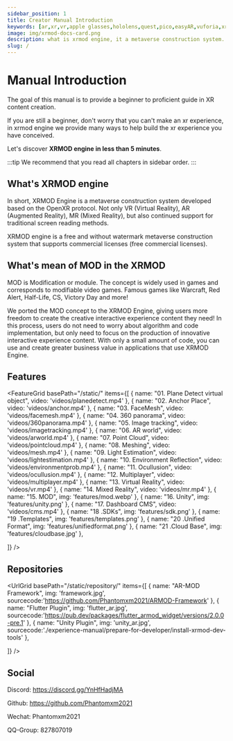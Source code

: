```yaml
---
sidebar_position: 1
title: Creator Manual Introduction 
keywords: [ar,xr,vr,apple glasses,hololens,quest,pico,easyAR,vuforia,xrmod,mod,doc,metaverse,facebook,meta,unity]
image: img/xrmod-docs-card.png
description: what is xrmod engine, it a metaverse construction system. it's free.
slug: /
---
```

# Manual Introduction 

The goal of this manual is to provide a beginner to proficient guide in XR content creation.

If you are still a beginner, don't worry that you can't make an xr experience, in xrmod engine we provide many ways to help build the xr experience you have conceived.

Let's discover **XRMOD engine in less than 5 minutes**.

:::tip
We recommend that you read all chapters in sidebar order.
:::

## What's XRMOD engine

In short, XRMOD Engine is a metaverse construction system developed based on the OpenXR protocol. Not only VR (Virtual Reality), AR (Augmented Reality), MR (Mixed Reality), but also continued support for traditional screen reading methods.

XRMOD engine is a free and without watermark metaverse construction system that supports commercial licenses (free commercial licenses).

## What's mean of MOD in the XRMOD

MOD is Modification or module. The concept is widely used in games and corresponds to modifiable video games. Famous games like Warcraft, Red Alert, Half-Life, CS, Victory Day and more!

We ported the MOD concept to the XRMOD Engine, giving users more freedom to create the creative interactive experience content they need! In this process, users do not need to worry about algorithm and code implementation, but only need to focus on the production of innovative interactive experience content. With only a small amount of code, you can use and create greater business value in applications that use XRMOD Engine.


## Features


<FeatureGrid
  basePath="/static/"
  items={[
    { name: "01. Plane Detect virtual object", video: 'videos/planedetect.mp4' },
    { name: "02. Anchor Place", video: 'videos/anchor.mp4'  },
    { name: "03. FaceMesh", video: 'videos/facemesh.mp4'  },
    { name: "04. 360 panorama", video: 'videos/360panorama.mp4'  },
    { name: "05. Image tracking", video: 'videos/imagetracking.mp4'  },
    { name: "06. AR world", video: 'videos/arworld.mp4' },
    { name: "07. Point Cloud", video: 'videos/pointcloud.mp4'  },
    { name: "08. Meshing", video: 'videos/mesh.mp4'  },
    { name: "09. Light Estimation", video: 'videos/lightestimation.mp4'  },
    { name: "10. Environment Reflection", video: 'videos/environmentprob.mp4'  },
    { name: "11. Ocullusion", video: 'videos/ocullusion.mp4'  },
    { name: "12. Multiplayer", video: 'videos/multiplayer.mp4'  },
    { name: "13. Virtual Reality", video: 'videos/vr.mp4'  },
    { name: "14. Mixed Reality", video: 'videos/mr.mp4' },
    { name: "15. MOD", img: 'features/mod.webp'  },
    { name: "16. Unity", img: 'features/unity.png'  },
    { name: "17. Dashboard CMS", video: 'videos/cms.mp4'  },
    { name: "18 .SDKs", img: 'features/sdk.png'  },
    { name: "19 .Templates", img: 'features/templates.png'  },
    { name: "20 .Unified Format", img: 'features/unifiedformat.png'  },
    { name: "21 .Cloud Base", img: 'features/cloudbase.jpg'  },
    
  ]}
/>

## Repositories


<UrlGrid
  basePath="/static/repository/"
  items={[
    { name: "AR-MOD Framework", img: 'framework.jpg', sourcecode:'https://github.com/Phantomxm2021/ARMOD-Framework' },
    { name: "Flutter Plugin", img: 'flutter_ar.jpg', sourcecode:'https://pub.dev/packages/flutter_armod_widget/versions/2.0.0-pre.1' },
    { name: "Unity Plugin", img: 'unity_ar.jpg', sourcecode:'./experience-manual/prepare-for-developer/install-xrmod-dev-tools' },
    
  ]}
/>


## Social

Discord: https://discord.gg/YnHfHadjMA

Github: https://github.com/Phantomxm2021

Wechat: Phantomxm2021

QQ-Group: 827807019
